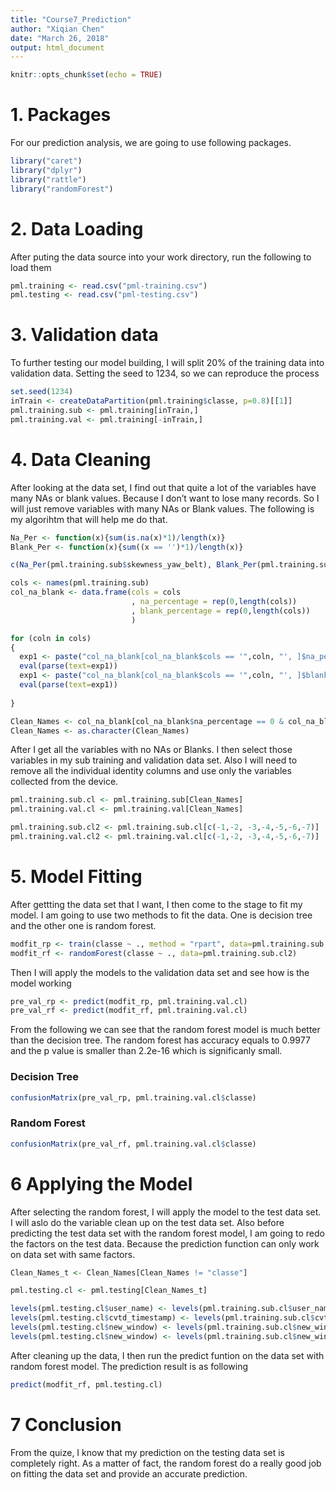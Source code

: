 ```yaml
---
title: "Course7_Prediction"
author: "Xiqian Chen"
date: "March 26, 2018"
output: html_document
---
```


```r
knitr::opts_chunk$set(echo = TRUE)
```

# 1. Packages

For our prediction analysis, we are going to use following packages.
```r
library("caret")
library("dplyr")
library("rattle")
library("randomForest")
```

# 2. Data Loading

After puting the data source into your work directory, run the following to load them

```r
pml.training <- read.csv("pml-training.csv")
pml.testing <- read.csv("pml-testing.csv")
```

# 3. Validation data

To further testing our model building, I will split 20% of the training data into validation data. Setting the seed to 1234, so we can reproduce the process

```r
set.seed(1234)
inTrain <- createDataPartition(pml.training$classe, p=0.8)[[1]]
pml.training.sub <- pml.training[inTrain,]
pml.training.val <- pml.training[-inTrain,]
```

# 4. Data Cleaning

After looking at the data set, I find out that quite a lot of the variables have many NAs or blank values. Because I don't want to lose many records. So I will just remove variables with many NAs or Blank values. The following is my algorihtm that will help me do that.

```r
Na_Per <- function(x){sum(is.na(x)*1)/length(x)}
Blank_Per <- function(x){sum((x == '')*1)/length(x)}

c(Na_Per(pml.training.sub$skewness_yaw_belt), Blank_Per(pml.training.sub$skewness_yaw_belt))

cols <- names(pml.training.sub)
col_na_blank <- data.frame(cols = cols
                           , na_percentage = rep(0,length(cols))
                           , blank_percentage = rep(0,length(cols))
                           )

for (coln in cols)
{
  exp1 <- paste("col_na_blank[col_na_blank$cols == '",coln, "', ]$na_percentage <- Na_Per(pml.training.sub$",coln,")", sep = "")
  eval(parse(text=exp1))
  exp1 <- paste("col_na_blank[col_na_blank$cols == '",coln, "', ]$blank_percentage <- Blank_Per(pml.training.sub$",coln,")", sep = "")
  eval(parse(text=exp1))
  
}

Clean_Names <- col_na_blank[col_na_blank$na_percentage == 0 & col_na_blank$blank_percentage == 0,]$cols
Clean_Names <- as.character(Clean_Names)
```

After I get all the variables with no NAs or Blanks. I then select those variables in my sub training and validation data set. Also I will need to remove all the individual identity columns and use only the variables collected from the device.
```r
pml.training.sub.cl <- pml.training.sub[Clean_Names]
pml.training.val.cl <- pml.training.val[Clean_Names]

pml.training.sub.cl2 <- pml.training.sub.cl[c(-1,-2, -3,-4,-5,-6,-7)]
pml.training.val.cl2 <- pml.training.val.cl[c(-1,-2, -3,-4,-5,-6,-7)]

```

# 5. Model Fitting

After gettting the data set that I want, I then come to the stage to fit my model. I am going to use two methods to fit the data. One is decision tree and the other one is random forest.
```r
modfit_rp <- train(classe ~ ., method = "rpart", data=pml.training.sub.cl2)
modfit_rf <- randomForest(classe ~ ., data=pml.training.sub.cl2)

```

Then I will apply the models to the validation data set and see how is the model working
```r
pre_val_rp <- predict(modfit_rp, pml.training.val.cl)
pre_val_rf <- predict(modfit_rf, pml.training.val.cl)
```

From the following we can see that the random forest model is much better than the decision tree. The random forest has accuracy equals to 0.9977 and the p value is smaller than 2.2e-16  which is significanly small.

### Decision Tree
```r
confusionMatrix(pre_val_rp, pml.training.val.cl$classe)
```

### Random Forest
```r
confusionMatrix(pre_val_rf, pml.training.val.cl$classe)
```

# 6 Applying the Model

After selecting the random forest, I will apply the model to the test data set. I will aslo do the variable clean up on the test data set. Also before predicting the test data set with the random forest model, I am going to redo the factors on the test data. Because the prediction function can only work on data set with same factors. 
```r
Clean_Names_t <- Clean_Names[Clean_Names != "classe"]

pml.testing.cl <- pml.testing[Clean_Names_t]

levels(pml.testing.cl$user_name) <- levels(pml.training.sub.cl$user_name)
levels(pml.testing.cl$cvtd_timestamp) <- levels(pml.training.sub.cl$cvtd_timestamp)
levels(pml.testing.cl$new_window) <- levels(pml.training.sub.cl$new_window)
levels(pml.testing.cl$new_window) <- levels(pml.training.sub.cl$new_window)
```


After cleaning up the data, I then run the predict funtion on the data set with random forest model. The prediction result is as following
```r
predict(modfit_rf, pml.testing.cl)
```

# 7 Conclusion

From the quize, I know that my prediction on the testing data set is completely right. As a matter of fact, the random forest do a really good job on fitting the data set and provide an accurate prediction.
